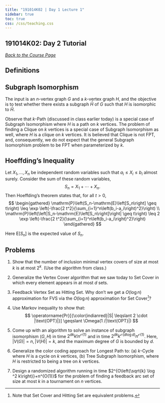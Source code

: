 ```yaml
---
title: "191014K02 | Day 1 Lecture 1"
sidebar: true
toc: true
css: /css/teaching.css
---
```




:::{.column-body-outset}

## 191014K02: Day 2 Tutorial

_[Back to the Course Page](../../)_

## Definitions

:::{.callout-note}

# Subgraph Isomorphism

The input is an $n$-vertex graph $G$ and a $k$-vertex graph $H$, and the objective is to test whether there exists a subgraph $\widehat{H}$ of $G$ such that $H$ is isomorphic to $\widehat{H}$. 

Observe that $k$-Path (discussed in class earlier today) is a special case of Subgraph Isomorphism where $H$ is a path on $k$ vertices. The problem of finding a Clique on $k$ vertices is a special case of Subgraph Isomorphism as well, where $H$ is a clique on $k$ vertices. It is believed that Clique is not FPT, and, consequently, we do not expect that the general Subgraph Isomorphism problem to be FPT when parameterized by $k$.
:::

:::{.callout-note}

# Hoeffding's Inequality

Let $X_1, \ldots, X_n$ be independent random variables such that $a_i \leq X_i \leq b_i$ almost surely. Consider the sum of these random variables,
$$
S_n=X_1+\cdots+X_n .
$$
Then Hoeffding's theorem states that, for all $t>0,$
$$
\begin{gathered}
\mathrm{P}\left(S_n-\mathrm{E}\left[S_n\right] \geq t\right) \leq \exp \left(-\frac{2 t^2}{\sum_{i=1}^n\left(b_i-a_i\right)^2}\right) \\
\mathrm{P}\left(\left|S_n-\mathrm{E}\left[S_n\right]\right| \geq t\right) \leq 2 \exp \left(-\frac{2 t^2}{\sum_{i=1}^n\left(b_i-a_i\right)^2}\right)
\end{gathered}
$$

Here $\mathrm{E}\left[S_{\mathrm{n}}\right]$ is the expected value of $S_n$.
:::


## Problems

1. Show that the number of inclusion minimal vertex covers of size at most $k$ is at most $2^k$. (Use the algorithm from class.)

2. Generalize the Vertex Cover algorithm that we saw today to Set Cover in which every element appears in at most $d$ sets.

3. Feedback Vertex Set as Hitting Set. Why don't we get a $O(\log n)$ approximation for FVS via the $O(\log n)$ approximation for Set Cover^[Note that Set Cover and Hitting Set are equivalent problems.]?

4. Use Markov inequality to show that:
$$
\operatorname{Pr}[{\color{indianred}|S| \leqslant 2 \cdot |\text{OPT}|}] \geqslant \Omega(1 /|\text{OPT}|)
$$


5. Come up with an algorithm to solve an instance of subgraph isomorphism $(G, H)$ in time $2^{d k} k ! n^{\mathcal{O}(1)}$ and in time $2^{d k} k^{\mathcal{O}(d \log d)} n^{\mathcal{O}(1)}$. Here, $|V(G)|=n,|V(H)|=k$, and the maximum degree of $G$ is bounded by $d$.

6. Generalize the color coding approach for Longest Path to: (a) $k$-Cycle where $H$ is a cycle on $k$ vertices, (b) Tree Subgraph Isomorphism, where $H$ is restricted to being a tree on $k$ vertices.

7. Design a randomized algorithm running in time $2^{O\left(\sqrt{k} \log ^2 k\right)}+n^{O(1)}$ for the problem of finding a feedback arc set of size at most $k$ in a tournament on $n$ vertices.  

:::